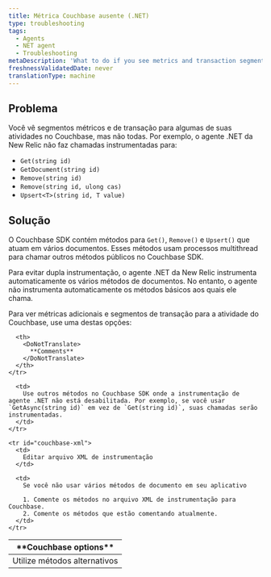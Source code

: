 ```yaml
---
title: Métrica Couchbase ausente (.NET)
type: troubleshooting
tags:
  - Agents
  - NET agent
  - Troubleshooting
metaDescription: 'What to do if you see metrics and transaction segments for some of your Couchbase activity, but not all of it, such as Get, GetDocument, Remove, Upsert.'
freshnessValidatedDate: never
translationType: machine
---
```


## Problema

Você vê segmentos métricos e de transação para algumas de suas atividades no Couchbase, mas não todas. Por exemplo, o agente .NET da New Relic não faz chamadas instrumentadas para:

* `Get(string id)`
* `GetDocument(string id)`
* `Remove(string id)`
* `Remove(string id, ulong cas)`
* `Upsert<T>(string id, T value)`

## Solução

O Couchbase SDK contém métodos para `Get()`, `Remove()` e `Upsert()` que atuam em vários documentos. Esses métodos usam processos multithread para chamar outros métodos públicos no Couchbase SDK.

Para evitar dupla instrumentação, o agente .NET da New Relic instrumenta automaticamente os vários métodos de documentos. No entanto, o agente não instrumenta automaticamente os métodos básicos aos quais ele chama.

Para ver métricas adicionais e segmentos de transação para a atividade do Couchbase, use uma destas opções:

<table>
  <thead>
    <tr>
      <th>
        <DoNotTranslate>
          **Couchbase options**
        </DoNotTranslate>
      </th>

      <th>
        <DoNotTranslate>
          **Comments**
        </DoNotTranslate>
      </th>
    </tr>
  </thead>

  <tbody>
    <tr id="couchbase-sdk">
      <td>
        Utilize métodos alternativos
      </td>

      <td>
        Use outros métodos no Couchbase SDK onde a instrumentação de agente .NET não está desabilitada. Por exemplo, se você usar `GetAsync(string id)` em vez de `Get(string id)`, suas chamadas serão instrumentadas.
      </td>
    </tr>

    <tr id="couchbase-xml">
      <td>
        Editar arquivo XML de instrumentação
      </td>

      <td>
        Se você não usar vários métodos de documento em seu aplicativo

        1. Comente os métodos no arquivo XML de instrumentação para Couchbase.
        2. Comente os métodos que estão comentando atualmente.
      </td>
    </tr>
  </tbody>
</table>